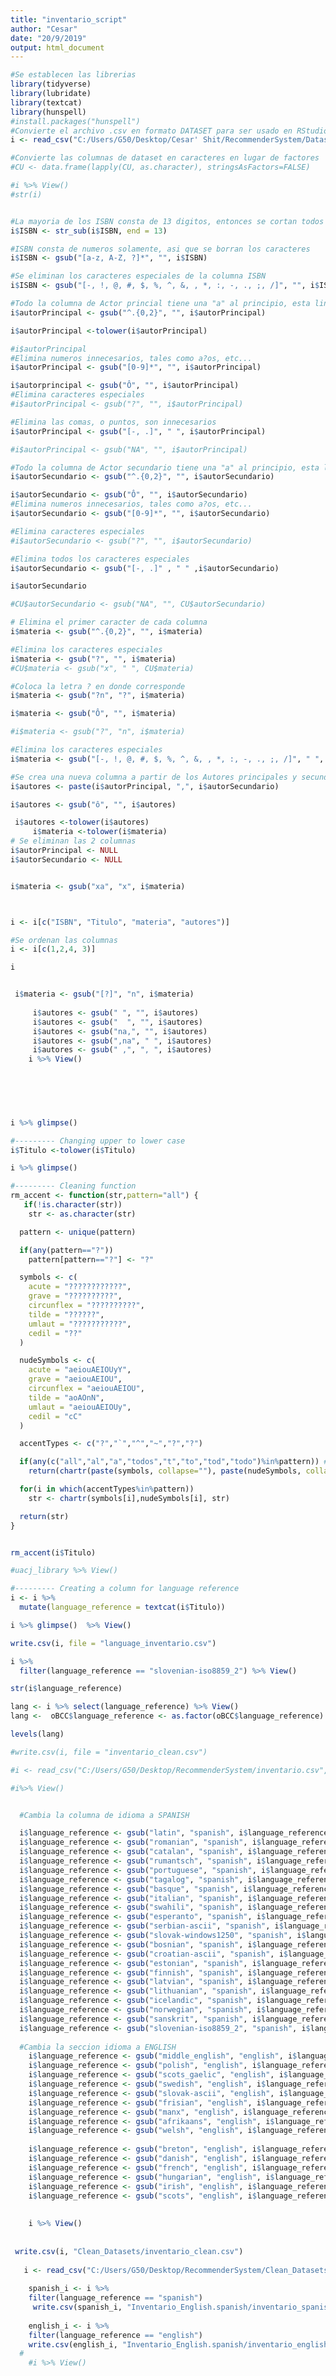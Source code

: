 ```yaml
---
title: "inventario_script"
author: "Cesar"
date: "20/9/2019"
output: html_document
---
```

 
```r

#Se establecen las librerias
library(tidyverse)
library(lubridate)
library(textcat)
library(hunspell)
#install.packages("hunspell")
#Convierte el archivo .csv en formato DATASET para ser usado en RStudio
i <- read_csv("C:/Users/G50/Desktop/Cesar' Shit/RecommenderSystem/Datasets_Originales/ORIGINAL_INVENTARIO.csv", locale = readr::locale(encoding = "latin1"))

#Convierte las columnas de dataset en caracteres en lugar de factores
#CU <- data.frame(lapply(CU, as.character), stringsAsFactors=FALSE)

#i %>% View()
#str(i)


#La mayoria de los ISBN consta de 13 digitos, entonces se cortan todos los valores antes del decimo tercer digito
i$ISBN <- str_sub(i$ISBN, end = 13)

#ISBN consta de numeros solamente, asi que se borran los caracteres
i$ISBN <- gsub("[a-z, A-Z, ?]*", "", i$ISBN)

#Se eliminan los caracteres especiales de la columna ISBN
i$ISBN <- gsub("[-, !, @, #, $, %, ^, &, , *, :, -, ., ;, /]", "", i$ISBN)

#Todo la columna de Actor princial tiene una "a" al principio, esta linea lo elimina
i$autorPrincipal <- gsub("^.{0,2}", "", i$autorPrincipal)

i$autorPrincipal <-tolower(i$autorPrincipal)

#i$autorPrincipal
#Elimina numeros innecesarios, tales como a?os, etc...
i$autorPrincipal <- gsub("[0-9]*", "", i$autorPrincipal)

i$autorprincipal <- gsub("Ô", "", i$autorPrincipal)
#Elimina caracteres especiales
#i$autorPrincipal <- gsub("?", "", i$autorPrincipal)

#Elimina las comas, o puntos, son innecesarios
i$autorPrincipal <- gsub("[-, .]", " ", i$autorPrincipal)

#i$autorPrincipal <- gsub("NA", "", i$autorPrincipal)

#Todo la columna de Actor secundario tiene una "a" al principio, esta linea lo elimina
i$autorSecundario <- gsub("^.{0,2}", "", i$autorSecundario)

i$autorSecundario <- gsub("Ô", "", i$autorSecundario)
#Elimina numeros innecesarios, tales como a?os, etc...
i$autorSecundario <- gsub("[0-9]*", "", i$autorSecundario)

#Elimina caracteres especiales
#i$autorSecundario <- gsub("?", "", i$autorSecundario)

#Elimina todos los caracteres especiales
i$autorSecundario <- gsub("[-, .]" , " " ,i$autorSecundario)

i$autorSecundario

#CU$autorSecundario <- gsub("NA", "", CU$autorSecundario)

# Elimina el primer caracter de cada columna
i$materia <- gsub("^.{0,2}", "", i$materia)

#Elimina los caracteres especiales
i$materia <- gsub("?", "", i$materia)
#CU$materia <- gsub("x", " ", CU$materia)

#Coloca la letra ? en donde corresponde
i$materia <- gsub("?n", "?", i$materia)

i$materia <- gsub("Ô", "", i$materia)

#i$materia <- gsub("?", "n", i$materia)

#Elimina los caracteres especiales
i$materia <- gsub("[-, !, @, #, $, %, ^, &, , *, :, -, ., ;, /]", " ", i$materia)

#Se crea una nueva columna a partir de los Autores principales y secundarios
i$autores <- paste(i$autorPrincipal, ",", i$autorSecundario)

i$autores <- gsub("ô", "", i$autores)

 i$autores <-tolower(i$autores)
     i$materia <-tolower(i$materia)
# Se eliminan las 2 columnas
i$autorPrincipal <- NULL
i$autorSecundario <- NULL


i$materia <- gsub("xa", "x", i$materia)



i <- i[c("ISBN", "Titulo", "materia", "autores")]

#Se ordenan las columnas
i <- i[c(1,2,4, 3)]

i


 i$materia <- gsub("[?]", "n", i$materia)
     
     i$autores <- gsub(" ", "", i$autores)
     i$autores <- gsub("  ", "", i$autores)
     i$autores <- gsub("na,", "", i$autores)
     i$autores <- gsub(",na", " ", i$autores)
     i$autores <- gsub(" ,", ", ", i$autores)
    i %>% View()
    
   

    


i %>% glimpse()

#--------- Changing upper to lower case
i$Titulo <-tolower(i$Titulo)

i %>% glimpse()

#--------- Cleaning function
rm_accent <- function(str,pattern="all") {
   if(!is.character(str))
    str <- as.character(str)

  pattern <- unique(pattern)

  if(any(pattern=="?"))
    pattern[pattern=="?"] <- "?"

  symbols <- c(
    acute = "????????????",
    grave = "??????????",
    circunflex = "??????????",
    tilde = "??????",
    umlaut = "???????????",
    cedil = "??"
  )

  nudeSymbols <- c(
    acute = "aeiouAEIOUyY",
    grave = "aeiouAEIOU",
    circunflex = "aeiouAEIOU",
    tilde = "aoAOnN",
    umlaut = "aeiouAEIOUy",
    cedil = "cC"
  )

  accentTypes <- c("?","`","^","~","?","?")

  if(any(c("all","al","a","todos","t","to","tod","todo")%in%pattern)) # opcao retirar todos
    return(chartr(paste(symbols, collapse=""), paste(nudeSymbols, collapse=""), str))

  for(i in which(accentTypes%in%pattern))
    str <- chartr(symbols[i],nudeSymbols[i], str) 

  return(str)
}


rm_accent(i$Titulo)

#uacj_library %>% View()

#--------- Creating a column for language reference
i <- i %>% 
  mutate(language_reference = textcat(i$Titulo))

i %>% glimpse()  %>% View()

write.csv(i, file = "language_inventario.csv")

i %>% 
  filter(language_reference == "slovenian-iso8859_2") %>% View()

str(i$language_reference)

lang <- i %>% select(language_reference) %>% View()
lang <-  oBCC$language_reference <- as.factor(oBCC$language_reference)

levels(lang)

#write.csv(i, file = "inventario_clean.csv")

#i <- read_csv("C:/Users/G50/Desktop/RecommenderSystem/inventario.csv", locale = readr::locale(encoding = "latin1"))

#i%>% View()


  #Cambia la columna de idioma a SPANISH

  i$language_reference <- gsub("latin", "spanish", i$language_reference)
  i$language_reference <- gsub("romanian", "spanish", i$language_reference)
  i$language_reference <- gsub("catalan", "spanish", i$language_reference)
  i$language_reference <- gsub("rumantsch", "spanish", i$language_reference)
  i$language_reference <- gsub("portuguese", "spanish", i$language_reference)
  i$language_reference <- gsub("tagalog", "spanish", i$language_reference)
  i$language_reference <- gsub("basque", "spanish", i$language_reference)
  i$language_reference <- gsub("italian", "spanish", i$language_reference)
  i$language_reference <- gsub("swahili", "spanish", i$language_reference)
  i$language_reference <- gsub("esperanto", "spanish", i$language_reference)
  i$language_reference <- gsub("serbian-ascii", "spanish", i$language_reference)
  i$language_reference <- gsub("slovak-windows1250", "spanish", i$language_reference)
  i$language_reference <- gsub("bosnian", "spanish", i$language_reference)
  i$language_reference <- gsub("croatian-ascii", "spanish", i$language_reference)
  i$language_reference <- gsub("estonian", "spanish", i$language_reference)
  i$language_reference <- gsub("finnish", "spanish", i$language_reference)
  i$language_reference <- gsub("latvian", "spanish", i$language_reference)
  i$language_reference <- gsub("lithuanian", "spanish", i$language_reference)
  i$language_reference <- gsub("icelandic", "spanish", i$language_reference)
  i$language_reference <- gsub("norwegian", "spanish", i$language_reference)
  i$language_reference <- gsub("sanskrit", "spanish", i$language_reference)
  i$language_reference <- gsub("slovenian-iso8859_2", "spanish", i$language_reference)
  
  #Cambia la seccion idioma a ENGLISH
    i$language_reference <- gsub("middle_english", "english", i$language_reference)
    i$language_reference <- gsub("polish", "english", i$language_reference)
    i$language_reference <- gsub("scots_gaelic", "english", i$language_reference)
    i$language_reference <- gsub("swedish", "english", i$language_reference)
    i$language_reference <- gsub("slovak-ascii", "english", i$language_reference)
    i$language_reference <- gsub("frisian", "english", i$language_reference)
    i$language_reference <- gsub("manx", "english", i$language_reference)
    i$language_reference <- gsub("afrikaans", "english", i$language_reference)
    i$language_reference <- gsub("welsh", "english", i$language_reference)
    
    i$language_reference <- gsub("breton", "english", i$language_reference)
    i$language_reference <- gsub("danish", "english", i$language_reference)
    i$language_reference <- gsub("french", "english", i$language_reference)
    i$language_reference <- gsub("hungarian", "english", i$language_reference)
    i$language_reference <- gsub("irish", "english", i$language_reference)
    i$language_reference <- gsub("scots", "english", i$language_reference)
    
    
    i %>% View()
   
    
 write.csv(i, "Clean_Datasets/inventario_clean.csv")
    
   i <- read_csv("C:/Users/G50/Desktop/RecommenderSystem/Clean_Datasets/inventario_clean.csv", locale = readr::locale(encoding = "latin1"))
    
    spanish_i <- i %>% 
    filter(language_reference == "spanish")
     write.csv(spanish_i, "Inventario_English.spanish/inventario_spanish.csv")
    
    english_i <- i %>%
    filter(language_reference == "english")
    write.csv(english_i, "Inventario_English.spanish/inventario_english.csv")
  #  
    #i %>% View()

```



